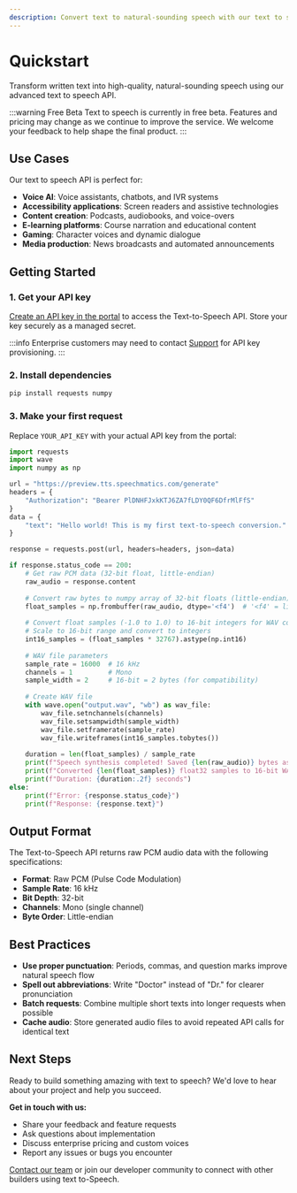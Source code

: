 ```yaml
---
description: Convert text to natural-sounding speech with our text to speech API.
---
```



# Quickstart

Transform written text into high-quality, natural-sounding speech using our advanced text to speech API.

:::warning Free Beta
Text to speech is currently in free beta. Features and pricing may change as we continue to improve the service. We welcome your feedback to help shape the final product.
:::

## Use Cases

Our text to speech API is perfect for:

- **Voice AI**: Voice assistants, chatbots, and IVR systems
- **Accessibility applications**: Screen readers and assistive technologies
- **Content creation**: Podcasts, audiobooks, and voice-overs
- **E-learning platforms**: Course narration and educational content
- **Gaming**: Character voices and dynamic dialogue
- **Media production**: News broadcasts and automated announcements

## Getting Started

### 1. Get your API key

[Create an API key in the portal](https://portal.speechmatics.com/settings/api-keys) to access the Text-to-Speech API. Store your key securely as a managed secret.

:::info
Enterprise customers may need to contact [Support](https://support.speechmatics.com) for API key provisioning.
:::

### 2. Install dependencies

```bash
pip install requests numpy
```

### 3. Make your first request

Replace `YOUR_API_KEY` with your actual API key from the portal:

```python
import requests
import wave
import numpy as np

url = "https://preview.tts.speechmatics.com/generate"
headers = {
    "Authorization": "Bearer PlDNHFJxkKTJ6ZA7fLDY0QF6DfrMlFfS"
}
data = {
    "text": "Hello world! This is my first text-to-speech conversion."
}

response = requests.post(url, headers=headers, json=data)

if response.status_code == 200:
    # Get raw PCM data (32-bit float, little-endian)
    raw_audio = response.content
    
    # Convert raw bytes to numpy array of 32-bit floats (little-endian)
    float_samples = np.frombuffer(raw_audio, dtype='<f4')  # '<f4' = little-endian 32-bit float
    
    # Convert float samples (-1.0 to 1.0) to 16-bit integers for WAV compatibility
    # Scale to 16-bit range and convert to integers
    int16_samples = (float_samples * 32767).astype(np.int16)
    
    # WAV file parameters
    sample_rate = 16000  # 16 kHz
    channels = 1         # Mono
    sample_width = 2     # 16-bit = 2 bytes (for compatibility)
    
    # Create WAV file
    with wave.open("output.wav", "wb") as wav_file:
        wav_file.setnchannels(channels)
        wav_file.setsampwidth(sample_width)
        wav_file.setframerate(sample_rate)
        wav_file.writeframes(int16_samples.tobytes())
    
    duration = len(float_samples) / sample_rate
    print(f"Speech synthesis completed! Saved {len(raw_audio)} bytes as output.wav")
    print(f"Converted {len(float_samples)} float32 samples to 16-bit WAV")
    print(f"Duration: {duration:.2f} seconds")
else:
    print(f"Error: {response.status_code}")
    print(f"Response: {response.text}")
```

## Output Format

The Text-to-Speech API returns raw PCM audio data with the following specifications:

- **Format**: Raw PCM (Pulse Code Modulation)
- **Sample Rate**: 16 kHz
- **Bit Depth**: 32-bit
- **Channels**: Mono (single channel)
- **Byte Order**: Little-endian

## Best Practices

- **Use proper punctuation**: Periods, commas, and question marks improve natural speech flow
- **Spell out abbreviations**: Write "Doctor" instead of "Dr." for clearer pronunciation
- **Batch requests**: Combine multiple short texts into longer requests when possible
- **Cache audio**: Store generated audio files to avoid repeated API calls for identical text

## Next Steps

Ready to build something amazing with text to speech? We'd love to hear about your project and help you succeed.

**Get in touch with us:**
- Share your feedback and feature requests
- Ask questions about implementation
- Discuss enterprise pricing and custom voices
- Report any issues or bugs you encounter

[Contact our team](https://support.speechmatics.com) or join our developer community to connect with other builders using text to-Speech.
